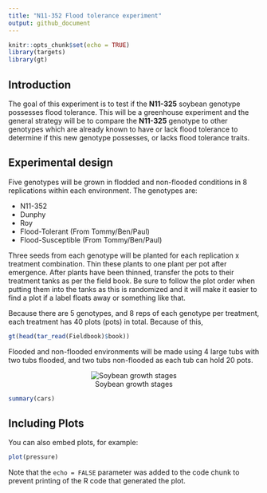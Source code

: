 ```yaml
---
title: "N11-352 Flood tolerance experiment"
output: github_document
---
```


```r
knitr::opts_chunk$set(echo = TRUE)
library(targets)
library(gt)
```

## Introduction

The goal of this experiment is to test if the **N11-325** soybean genotype possesses flood tolerance. This will be a greenhouse experiment and the general strategy will be to compare the **N11-325** genotype to other genotypes which are already known to have or lack flood tolerance to determine if this new genotype possesses, or lacks flood tolerance traits.

## Experimental design

Five genotypes will be grown in flodded and non-flooded conditions in 8 replications within each environment. The genotypes are:

  - N11-352
  - Dunphy
  - Roy
  - Flood-Tolerant (From Tommy/Ben/Paul)
  - Flood-Susceptible (From Tommy/Ben/Paul)

Three seeds from each genotype will be planted for each replication x treatment combination. Thin these plants to one plant per pot after emergence. After plants have been thinned, transfer the pots to their treatment tanks as per the field book. Be sure to follow the plot order when putting them into the tanks as this is randomized and it will make it easier to find a plot if a label floats away or something like that.

Because there are 5 genotypes, and 8 reps of each genotype per treatment, each treatment has 40 plots (pots) in total. Because of this, 

```r
gt(head(tar_read(Fieldbook)$book))

```

Flooded and non-flooded environments will be made using 4 large tubs with two tubs flooded, and two tubs non-flooded as each tub can hold 20 pots. 

<center>

![Soybean growth stages](https://prairiecalifornian.com/wp-content/uploads/2015/07/SoybeanGrowthStages-image1.jpg)

</center>
```r
summary(cars)
```

## Including Plots

You can also embed plots, for example:

```r
plot(pressure)
```

Note that the `echo = FALSE` parameter was added to the code chunk to prevent printing of the R code that generated the plot.
